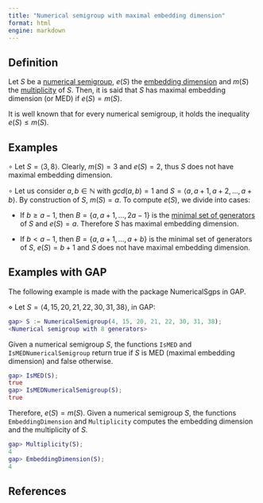 ```yaml
---
title: "Numerical semigroup with maximal embedding dimension"
format: html
engine: markdown
---
```


## Definition

Let $S$ be a [numerical semigroup](../Basic-concepts/Numerical-semigroup.qmd), $e(S)$ the [embedding dimension](../Basic-concepts/Embedding-dimension.qmd) and $m(S)$ the [multiplicity](../Basic-concepts/Multiplicity.qmd) of $S$. Then, it is said that $S$ has maximal embedding dimension (or MED) if $e(S) = m(S)$.

It is well known that for every numerical semigroup, it holds the inequality $e(S) \le m(S)$.

## Examples

$\circ$ Let $S = \langle 3, 8 \rangle$. Clearly, $m(S) = 3$ and $e(S) = 2$, thus $S$ does not have maximal embedding dimension.

$\circ$ Let us consider $a,b \in \mathbb{N}$ with $gcd(a,b) = 1$ and $S = \langle a, a+1, a+2, \ldots, a+b \rangle$. By construction of $S$, $m(S) = a$. To compute $e(S)$, we divide into cases:

-   If $b \ge a-1$, then $B = \{a, a+1, \ldots, 2a - 1\}$ is the [minimal set of generators](../Basic-concepts/Minimal-set-of-generators.qmd) of $S$ and $e(S) = a$. Therefore $S$ has maximal embedding dimension.

-   If $b < a-1$, then $B = \{a, a+1, \ldots, a+b\}$ is the minimal set of generators of $S$, $e(S) = b+1$ and $S$ does not have maximal embedding dimension.

## Examples with GAP

The following example is made with the package NumericalSgps in GAP.

$\diamond$ Let $S = \langle 4, 15, 20, 21, 22, 30, 31, 38 \rangle$, in GAP:

``` gap
gap> S := NumericalSemigroup(4, 15, 20, 21, 22, 30, 31, 38);
<Numerical semigroup with 8 generators>
```

Given a numerical semigroup $S$, the functions `IsMED` and `IsMEDNumericalSemigroup` return true if $S$ is MED (maximal embedding dimension) and false otherwise.

``` gap
gap> IsMED(S);
true
gap> IsMEDNumericalSemigroup(S);
true
```

Therefore, $e(S) = m(S)$. Given a numerical semigroup $S$, the functions `EmbeddingDimension` and `Multiplicity` computes the embedding dimension and the multiplicity of $S$.

``` gap
gap> Multiplicity(S);
4
gap> EmbeddingDimension(S);
4
```

## References
